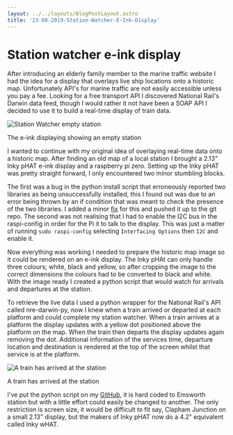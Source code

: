 ```yaml
---
layout: ../../layouts/BlogPostLayout.astro
title: '23-08-2019-Station-Watcher-E-Ink-Display'
---
```


# Station watcher e-ink display
After introducing an elderly family member to the marine traffic website I had the idea for a display that overlays live ship locations onto a historic map. Unfortunately API's for marine traffic are not easily accessible unless you pay a fee. Looking for a free transport API I discovered National Rail's Darwin data feed, though I would rather it not have been a SOAP API I decided to use it to build a real-time display of train data.

![Station Watcher empty station](/images/e-ink-empty.jpg "Station Watcher empty station")
<figcaption>The e-ink displaying showing an empty station</figcaption>

I wanted to continue with my original idea of overlaying real-time data onto a historic map. After finding an old map of a local station I brought a 2.13" Inky pHAT e-ink display and a raspberry pi zero. Setting up the Inky pHAT was pretty straight forward, I only encountered two minor stumbling blocks.

The first was a bug in the python install script that erroneously reported two libraries as being unsuccessfully installed, this I found out was due to an error being thrown by an if condition that was meant to check the presence of the two libraries. I added a minor [fix](https://github.com/pimoroni/get/pull/201) for this and pushed it up to the git repo. The second was not realising that I had to enable the I2C bus in the raspi-config in order for the Pi it to talk to the display. This was just a matter of running `sudo raspi-config` selecting `Interfacing Options` then `I2C` and enable it.

Now everything was working I needed to prepare the historic map image so it could be rendered on an e-ink display. The Inky pHAt can only handle three colours; white, black and yellow, so after cropping the image to the correct dimensions the colours had to be converted to black and white. With the image ready I created a python script that would watch for arrivals and departures at the station. 

To retrieve the live data I used a python wrapper for the National Rail's API called nre-darwin-py, now I knew when a train arrived or departed at each platform and could complete my station watcher. When a train arrives at a platform the display updates with a yellow dot positioned above the platform on the map. When the train then departs the display updates again removing the dot. Additional information of the services time, departure location and destination is rendered at the top of the screen whilst that service is at the platform.

![A train has arrived at the station](/images/e-ink-train.jpg "A train has arrived at the station")
<figcaption>A train has arrived at the station</figcaption>

I've put the python script on my [GitHub](https://github.com/r-rayns/station_epd_watcher/blob/master/history_train.py), it is hard coded to Emsworth station but with a little effort could easily be changed to another. The only restriction is screen size, it would be difficult to fit say, Clapham Junction on a small 2.13" display, but the makers of Inky pHAT now do a 4.2" equivalent called Inky wHAT.